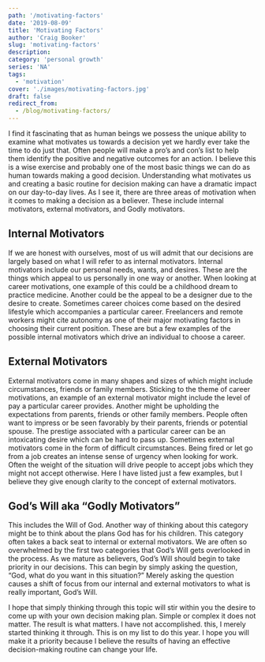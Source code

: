 ```yaml
---
path: '/motivating-factors'
date: '2019-08-09'
title: 'Motivating Factors'
author: 'Craig Booker'
slug: 'motivating-factors'
description:
category: 'personal growth'
series: 'NA'
tags:
  - 'motivation'
cover: './images/motivating-factors.jpg'
draft: false
redirect_from:
  - /blog/motivating-factors/
---
```


I find it fascinating that as human beings we possess the unique ability to examine what motivates us towards a decision yet we hardly ever take the time to do just that. Often people will make a pro’s and con’s list to help them identify the positive and negative outcomes for an action. I believe this is a wise exercise and probably one of the most basic things we can do as human towards making a good decision. Understanding what motivates us and creating a basic routine for decision making can have a dramatic impact on our day-to-day lives. As I see it, there are three areas of motivation when it comes to making a decision as a believer. These include internal motivators, external motivators, and Godly motivators.

## Internal Motivators

If we are honest with ourselves, most of us will admit that our decisions are largely based on what I will refer to as internal motivators. Internal motivators include our personal needs, wants, and desires. These are the things which appeal to us personally in one way or another. When looking at career motivations, one example of this could be a childhood dream to practice medicine. Another could be the appeal to be a designer due to the desire to create. Sometimes career choices come based on the desired lifestyle which accompanies a particular career. Freelancers and remote workers might cite autonomy as one of their major motivating factors in choosing their current position. These are but a few examples of the possible internal motivators which drive an individual to choose a career.

## External Motivators

External motivators come in many shapes and sizes of which might include circumstances, friends or family members. Sticking to the theme of career motivations, an example of an external motivator might include the level of pay a particular career provides. Another might be upholding the expectations from parents, friends or other family members. People often want to impress or be seen favorably by their parents, friends or potential spouse. The prestige associated with a particular career can be an intoxicating desire which can be hard to pass up. Sometimes external motivators come in the form of difficult circumstances. Being fired or let go from a job creates an intense sense of urgency when looking for work. Often the weight of the situation will drive people to accept jobs which they might not accept otherwise. Here I have listed just a few examples, but I believe they give enough clarity to the concept of external motivators.

## God’s Will aka “Godly Motivators”

This includes the Will of God. Another way of thinking about this category might be to think about the plans God has for his children. This category often takes a back seat to internal or external motivators. We are often so overwhelmed by the first two categories that God’s Will gets overlooked in the process. As we mature as believers, God’s Will should begin to take priority in our decisions. This can begin by simply asking the question, “God, what do you want in this situation?” Merely asking the question causes a shift of focus from our internal and external motivators to what is really important, God’s Will.

I hope that simply thinking through this topic will stir within you the desire to come up with your own decision making plan. Simple or complex it does not matter. The result is what matters. I have not accomplished. this, I merely started thinking it through. This is on my list to do this year. I hope you will make it a priority because I believe the results of having an effective decision-making routine can change your life.
